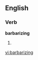 ==English==

===Verb===
'''barbarizing'''

# {{third-person singular of|[[barbarize]]}}

[[vi:barbarizing]]